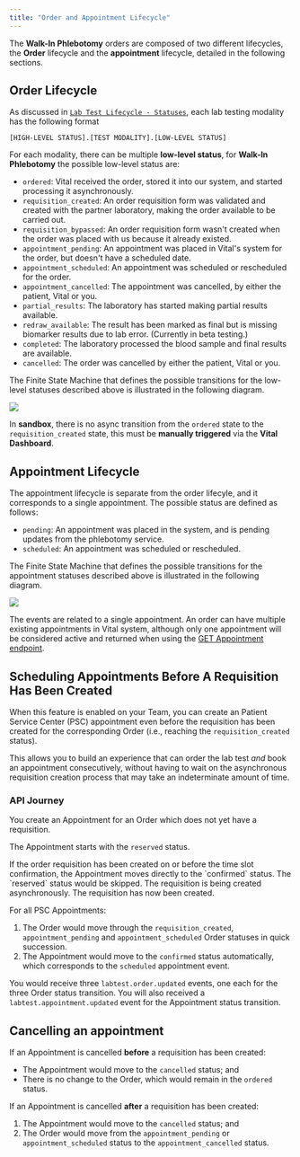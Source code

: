 ```yaml
---
title: "Order and Appointment Lifecycle"
---
```



The **Walk-In Phlebotomy** orders are composed of two different lifecycles, the **Order** lifecycle and
the **appointment** lifecycle, detailed in the following sections.

## Order Lifecycle

As discussed in [`Lab Test Lifecycle - Statuses`](/lab/workflow/lab-test-lifecycle#statuses),
each lab testing modality has the following format

```[HIGH-LEVEL STATUS].[TEST MODALITY].[LOW-LEVEL STATUS]```

For each modality, there can be multiple **low-level status**, for **Walk-In Phlebotomy** the
possible low-level status are:

- `ordered`: Vital received the order, stored it into our system, and started processing it asynchronously.
- `requisition_created`: An order requisition form was validated and created with the partner laboratory, making the order available to be carried out.
- `requisition_bypassed`: An order requisition form wasn't created when the order was placed with us because it already existed.
- `appointment_pending`: An appointment was placed in Vital's system for the order, but doesn't have a scheduled date.
- `appointment_scheduled`: An appointment was scheduled or rescheduled for the order.
- `appointment_cancelled`: The appointment was cancelled, by either the patient, Vital or you.
- `partial_results`: The laboratory has started making partial results available.
- `redraw_available`: The result has been marked as final but is missing biomarker results due to lab error. (Currently in beta testing.)
- `completed`: The laboratory processed the blood sample and final results are available.
- `cancelled`: The order was cancelled by either the patient, Vital or you.

The Finite State Machine that defines the possible transitions for the low-level statuses described above is illustrated
in the following diagram.

<Frame caption="Possible state transitions for the Walk-In Phlebotomy Order low-level statuses.">
    <img src="/img/walkin-statuses.png"/>
</Frame>

<br />

<Info>In **sandbox**, there is no async transition from the `ordered` state to the `requisition_created` state, this must be **manually triggered** via the **Vital Dashboard**.</Info>

## Appointment Lifecycle

The appointment lifecycle is separate from the order lifecyle, and it corresponds to a single appointment.
The possible status are defined as follows:

- `pending`: An appointment was placed in the system, and is pending updates from the phlebotomy service.
- `scheduled`: An appointment was scheduled or rescheduled.

The Finite State Machine that defines the possible transitions for the appointment statuses described above is illustrated
in the following diagram.

<Frame caption="Possible state transitions for the Walk-In Phlebotomy Appointment statuses.">
    <img src="/img/walkin_appt_statuses.png"/>
</Frame>

The events are related to a single appointment. An order can have multiple existing appointments in Vital system, although only one appointment will be considered active
and returned when using the [GET Appointment endpoint](/api-reference/lab-testing/psc-schedulling/get-psc-appointment).


## Scheduling Appointments Before A Requisition Has Been Created

<FeatureBeta />

When this feature is enabled on your Team, you can create an Patient Service Center (PSC) appointment even before the requisition has been created for
the corresponding Order (i.e., reaching the `requisition_created` status).

This allows you to build an experience that can order the lab test _and_ book an appointment consecutively, without having to wait on the
asynchronous requisition creation process that may take an indeterminate amount of time.

### API Journey

<Steps>
  <Step title="Creating an appointment">
  You create an Appointment for an Order which does not yet have a requisition.

  The Appointment starts with the `reserved` status.

  <Note>
  If the order requisition has been created on or before the time slot confirmation, the Appointment moves directly to the
  `confirmed` status. The `reserved` status would be skipped.
  </Note>
  </Step>

  <Step title="Waiting for Requisition Creation">
  The requisition is being created asynchronously.
  </Step>

  <Step title="Requisition has been created">
  The requisition has now been created.

  For all PSC Appointments:

  1. The Order would move through the `requisition_created`, `appointment_pending` and `appointment_scheduled` Order statuses in quick succession.
  2. The Appointment would move to the `confirmed` status automatically, which corresponds to the `scheduled` appointment event.

  You would receive three `labtest.order.updated` events, one each for the three Order status transition. You will also received
  a `labtest.appointment.updated` event for the Appointment status transition.
  </Step>
</Steps>


## Cancelling an appointment

If an Appointment is cancelled **before** a requisition has been created:

* The Appointment would move to the `cancelled` status; and
* There is no change to the Order, which would remain in the `ordered` status.

If an Appointment is cancelled **after** a requisition has been created:

1. The Appointment would move to the `cancelled` status; and
2. The Order would move from the `appointment_pending` or `appointment_scheduled` status to the `appointment_cancelled` status.
